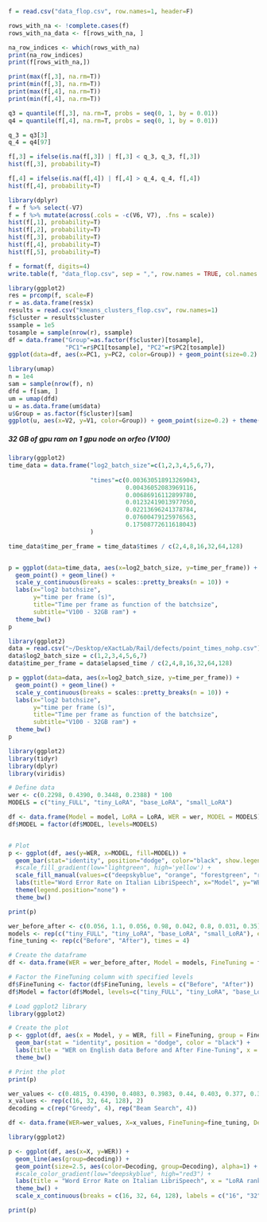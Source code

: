 ```r
f = read.csv("data_flop.csv", row.names=1, header=F)
```

```r
rows_with_na <- !complete.cases(f)
rows_with_na_data <- f[rows_with_na, ]

na_row_indices <- which(rows_with_na)
print(na_row_indices)
print(f[rows_with_na,])
```

```r
print(max(f[,3], na.rm=T))
print(min(f[,3], na.rm=T))
print(max(f[,4], na.rm=T))
print(min(f[,4], na.rm=T))

q3 = quantile(f[,3], na.rm=T, probs = seq(0, 1, by = 0.01))
q4 = quantile(f[,4], na.rm=T, probs = seq(0, 1, by = 0.01))

q_3 = q3[3]
q_4 = q4[97]

f[,3] = ifelse(is.na(f[,3]) | f[,3] < q_3, q_3, f[,3])
hist(f[,3], probability=T)

f[,4] = ifelse(is.na(f[,4]) | f[,4] > q_4, q_4, f[,4])
hist(f[,4], probability=T)
```

```r
library(dplyr)
f = f %>% select(-V7)
f = f %>% mutate(across(.cols = -c(V6, V7), .fns = scale))
hist(f[,1], probability=T)
hist(f[,2], probability=T)
hist(f[,3], probability=T)
hist(f[,4], probability=T)
hist(f[,5], probability=T)

f = format(f, digits=4)
write.table(f, "data_flop.csv", sep = ",", row.names = TRUE, col.names = FALSE, quote = FALSE)
```

```r
library(ggplot2)
res = prcomp(f, scale=F)
r = as.data.frame(res$x)
results = read.csv("kmeans_clusters_flop.csv", row.names=1)
f$cluster = results$cluster
ssample = 1e5
tosample = sample(nrow(r), ssample)
df = data.frame("Group"=as.factor(f$cluster)[tosample],
                "PC1"=r$PC1[tosample], "PC2"=r$PC2[tosample])
ggplot(data=df, aes(x=PC1, y=PC2, color=Group)) + geom_point(size=0.2) + theme(legend.position="none")
```

```r
library(umap)
n = 1e4
sam = sample(nrow(f), n)
dfd = f[sam, ]
um = umap(dfd)
u = as.data.frame(um$data)
u$Group = as.factor(f$cluster)[sam]
ggplot(u, aes(x=V2, y=V1, color=Group)) + geom_point(size=0.2) + theme(legend.position="none")
```







##### 32 GB of gpu ram on 1 gpu node on orfeo (V100)

```r
library(ggplot2)
time_data = data.frame("log2_batch_size"=c(1,2,3,4,5,6,7),
                       
                       "times"=c(0.003630518913269043,
                                 0.00436052083969116,
                                 0.00686916112899780,
                                 0.01232419013977050,
                                 0.02213696241378784,
                                 0.07600479125976563,
                                 0.17508772611618043)
                       )

time_data$time_per_frame = time_data$times / c(2,4,8,16,32,64,128)


p = ggplot(data=time_data, aes(x=log2_batch_size, y=time_per_frame)) + 
  geom_point() + geom_line() + 
  scale_y_continuous(breaks = scales::pretty_breaks(n = 10)) + 
  labs(x="log2 batchsize", 
       y="time per frame (s)",
       title="Time per frame as function of the batchsize",
       subtitle="V100 - 32GB ram") +
  theme_bw()
p
```


```r
library(ggplot2)
data = read.csv("~/Desktop/eXactLab/Rail/defects/point_times_nohp.csv")
data$log2_batch_size = c(1,2,3,4,5,6,7)
data$time_per_frame = data$elapsed_time / c(2,4,8,16,32,64,128)

p = ggplot(data=data, aes(x=log2_batch_size, y=time_per_frame)) + 
  geom_point() + geom_line() + 
  scale_y_continuous(breaks = scales::pretty_breaks(n = 10)) + 
  labs(x="log2 batchsize", 
       y="time per frame (s)",
       title="Time per frame as function of the batchsize",
       subtitle="V100 - 32GB ram") +
  theme_bw()
p

```



```r
library(ggplot2)
library(tidyr)
library(dplyr)
library(viridis)

# Define data
wer <- c(0.2298, 0.4390, 0.3448, 0.2388) * 100
MODELS = c("tiny_FULL", "tiny_LoRA", "base_LoRA", "small_LoRA")

df <- data.frame(Model = model, LoRA = LoRA, WER = wer, MODEL = MODELS)
df$MODEL = factor(df$MODEL, levels=MODELS)


# Plot
p <- ggplot(df, aes(y=WER, x=MODEL, fill=MODEL)) + 
  geom_bar(stat="identity", position="dodge", color="black", show.legend=FALSE) + 
  #scale_fill_gradient(low="lightgreen", high='yellow') + 
  scale_fill_manual(values=c("deepskyblue", "orange", "forestgreen", "red3")) + 
  labs(title="Word Error Rate on Italian LibriSpeech", x="Model", y="WER %") +
  theme(legend.position="none") +
  theme_bw()

print(p)

```



```r

wer_before_after <- c(0.056, 1.1, 0.056, 0.98, 0.042, 0.8, 0.031, 0.35) * 100
models <- rep(c("tiny_FULL", "tiny_LoRA", "base_LoRA", "small_LoRA"), each = 2)
fine_tuning <- rep(c("Before", "After"), times = 4)

# Create the dataframe
df <- data.frame(WER = wer_before_after, Model = models, FineTuning = fine_tuning)

# Factor the FineTuning column with specified levels
df$FineTuning <- factor(df$FineTuning, levels = c("Before", "After"))
df$Model = factor(df$Model, levels=c("tiny_FULL", "tiny_LoRA", "base_LoRA", "small_LoRA"))

# Load ggplot2 library
library(ggplot2)

# Create the plot
p <- ggplot(df, aes(x = Model, y = WER, fill = FineTuning, group = FineTuning)) + 
  geom_bar(stat = "identity", position = "dodge", color = "black") + 
  labs(title = "WER on English data Before and After Fine-Tuning", x = "Model", y = "WER %") + 
  theme_bw()

# Print the plot
print(p)

```


```r

wer_values <- c(0.4815, 0.4390, 0.4083, 0.3983, 0.44, 0.403, 0.377, 0.365) * 100
x_values <- rep(c(16, 32, 64, 128), 2)
decoding = c(rep("Greedy", 4), rep("Beam Search", 4))

df <- data.frame(WER=wer_values, X=x_values, FineTuning=fine_tuning, Decoding=decoding)

library(ggplot2)

p <- ggplot(df, aes(x=X, y=WER)) +
  geom_line(aes(group=decoding)) +
  geom_point(size=2.5, aes(color=Decoding, group=Decoding), alpha=1) +
  #scale_color_gradient(low="deepskyblue", high="red3") + 
  labs(title = "Word Error Rate on Italian LibriSpeech", x = "LoRA rank", y = "WER%") +
  theme_bw() +
  scale_x_continuous(breaks = c(16, 32, 64, 128), labels = c("16", "32", "64", "128"))

print(p)

```

